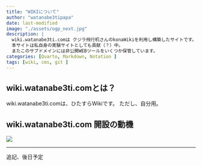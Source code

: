 ```yaml
---
title: "WIKIについて"
author: "watanabe3tipapa"
date: last-modified
image: "./assets/ogp_next.jpg"
description: |
  wiki.watanabe3ti.comは クジラ飛行机さんのkonaWikiを利用し構築したサイトです。
  本サイトは私自身の実験サイトとしても貢献（？）中。
  またこのサブドメインには非公開WEBツールをいくつか保管しています。
categories: [Quarto, Markdown, Notation ]
tags: [wiki, cms, git ]
---
```


## wiki.watanabe3ti.comとは？

wiki.watanabe3ti.comは、ひたすらWikiです。 ただし、自分用。

## wiki.watanabe3ti.com 開設の動機

![](./assets/UC900.jpg)

------------------------------------------------------------------------

::: callout
追記、後日予定
:::